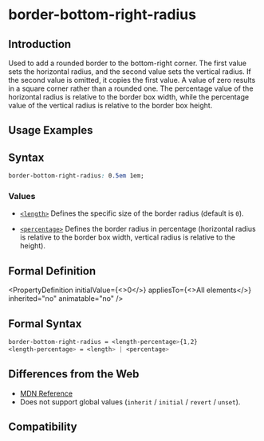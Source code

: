 # border-bottom-right-radius

## Introduction

Used to add a rounded border to the bottom-right corner. The first value sets the horizontal radius, and the second value sets the vertical radius. If the second value is omitted, it copies the first value. A value of zero results in a square corner rather than a rounded one. The percentage value of the horizontal radius is relative to the border box width, while the percentage value of the vertical radius is relative to the border box height.

## Usage Examples


<Go
  example="css-api"
  defaultFile="src/border-bottom-right-radius/App.tsx"
  img="https://lf-lynx.tiktok-cdns.com/obj/lynx-artifacts-oss-sg/lynx-website/assets/doc/css/border-bottom-right-radius.jpg"
  defaultEntryFile="dist/border-bottom-right-radius.lynx.bundle"
  entry="src/border-bottom-right-radius"
/>

## Syntax

```css
border-bottom-right-radius: 0.5em 1em;
```

### Values

- [`<length>`](api/css/data-type/length.mdx)
  Defines the specific size of the border radius (default is `0`).

- [`<percentage>`](api/css/data-type/percentage.mdx)
  Defines the border radius in percentage (horizontal radius is relative to the border box width, vertical radius is relative to the height).

## Formal Definition


<PropertyDefinition
  initialValue={<>0</>}
  appliesTo={<>All elements</>}
  inherited="no"
  animatable="no"
/>

## Formal Syntax

```css
border-bottom-right-radius = <length-percentage>{1,2}
<length-percentage> = <length> | <percentage>
```

## Differences from the Web

- [MDN Reference](https://developer.mozilla.org/en-US/docs/Web/CSS/border-bottom-right-radius)
- Does not support global values (`inherit` / `initial` / `revert` / `unset`).

## Compatibility


<LegacyCompatTable metadata="css/properties/border-bottom-right-radius" />
